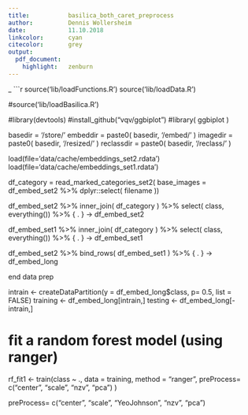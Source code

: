 ```yaml
---
title:           basilica_both_caret_preprocess
author:          Dennis Wollersheim 
date:            11.10.2018
linkcolor:       cyan
citecolor:       grey
output:
  pdf_document:
    highlight:   zenburn
---
```

_
```r
source('lib/loadFunctions.R')
source('lib/loadData.R')

#source('lib/loadBasilica.R')

#library(devtools)
#install_github("vqv/ggbiplot")
#library( ggbiplot )

basedir = '/store/'
embeddir = paste0( basedir, '/embed/' )
imagedir = paste0( basedir, '/resized/' )
reclassdir =  paste0( basedir, '/reclass/' )


load(file='data/cache/embeddings_set2.rdata')  
load(file='data/cache/embeddings_set1.rdata')  

df_category = read_marked_categories_set2( base_images = df_embed_set2 %>% dplyr::select( filename ))

df_embed_set2 %>% 
  inner_join( df_category ) %>% 
  select( class, everything()) %>%
  { . } -> df_embed_set2

df_embed_set1 %>% 
  inner_join( df_category ) %>% 
  select( class, everything()) %>%
  { . } -> df_embed_set1

df_embed_set2 %>%
  bind_rows( df_embed_set1 ) %>% 
  { . } -> df_embed_long


############################### end data prep


intrain <- createDataPartition(y = df_embed_long$class, p= 0.5, list = FALSE)
training <- df_embed_long[intrain,]
testing <- df_embed_long[-intrain,]



# fit a random forest model (using ranger)
rf_fit1 <- train(class ~ ., 
                data = training, 
                method = "ranger",
                preProcess=  c("center", "scale",  "nzv", "pca")
                )





preProcess=  c("center", "scale", "YeoJohnson", "nzv", "pca")
